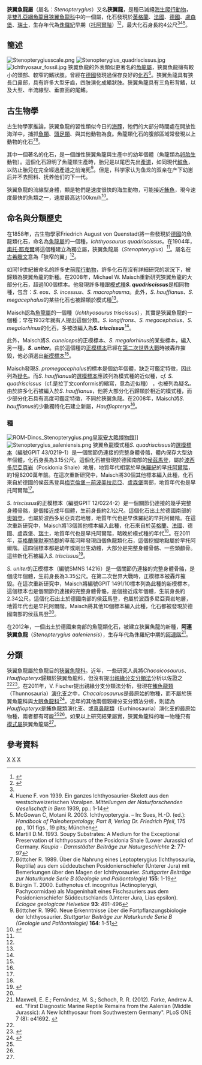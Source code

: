 {{Automatic taxobox
| taxon = Stenopterygius
| authority = Jaekel, 1904
|fossil_range = {{fossil_range|183|179}}
|image = Stenopterygius_BW.jpg
|image_caption = ''S. quadriscissus''，發現於[[早侏罗世|早侏罗世]]的[[德國|德國]]
| type_species = '''窄吻狹翼魚龍<br />''Stenopterygius quadriscissus'''''
| type_species_authority = (Von Quenstadt, 1858) Jaekel, 1904
|subdivision_ranks = 其他[[物種|物種]]
|subdivision = 
*''S. triscissus'' <br /><small>(Quenstedt, 1856 [原為[[魚龍屬|魚龍屬]]])</small>
*'''長額狹翼魚龍''' ''S. longifrons'' <br /><small>(Owen, 1881)</small>
*''S. uniter'' <br /><small>([[弗雷德里克·馮·休尼|von Huene]], 1931)</small>
*''S. banzensis'' <small>[[弗雷德里克·馮·休尼|von Huene]], 1922</small>
*''S. cayi'' <small>(Fernandez, 1994 [原為屬 ''Chacaicosaurus''])</small>
*'''阿連狹翼魚龍''' ''S. aaleniensis'' <br /><small>Maxwell et al., 2012</small>
}}

'''狹翼魚龍屬'''（屬名：''Stenopterygius''）又名'''狹翼龍'''，是種已滅絕[[海生爬行動物|海生爬行動物]]，是[[雙孔亞綱|雙孔亞綱]][[魚龍目|魚龍目]][[狹翼魚龍科|狹翼魚龍科]]中的一個屬，化石發現於[[英格蘭|英格蘭]]、[[法國|法國]]、[[德國|德國]]、[[盧森堡|盧森堡]]、[[瑞士|瑞士]]，生存年代為[[侏儸紀|侏儸紀]]早期（[[托阿爾階|托阿爾階]]）<ref name=MaischandMatzke2000>{{cite journal |author=Michael W. Maisch and Andreas T. Matzke |year=2000 |title=The Ichthyosauria |url=http://www.naturkundemuseum-bw.de/stuttgart/pdf/b_pdf/B298.pdf |journal=Stuttgarter Beiträge zur Naturkunde: Serie B |volume=298 |pages=1–159 }}{{dead link|date=2018年1月 |bot=InternetArchiveBot |fix-attempted=yes }}</ref><ref name=RevStenopterygius>{{cite journal |authors=Michael W. Maisch |year=2008 |title=Revision der Gattung ''Stenopterygius'' Jaekel, 1904 emend. von Huene, 1922 (Reptilia: Ichthyosauria) aus dem unteren Jura Westeuropas |url=http://www.palaeodiversity.org/pdf/01/Palaeodiversity_1_14_227-272.pdf |journal=Palaeodiversity |volume=1 |issue= |pages=227–271 |access-date=2013-01-15 |archive-date=2021-01-26 |archive-url=https://web.archive.org/web/20210126024245/http://palaeodiversity.org/pdf/01/Palaeodiversity_1_14_227-272.pdf |dead-url=no }}</ref>，最大化石身長約4公尺<ref name=MaischandMatzke2000/><ref name="von Huene, 1939">Huene F. von 1939. Ein ganzes Ichthyosaurier-Skelett aus den westschweizerischen Voralpen. ''Mitteilungen der Naturforschenden Gesellschaft in Bern'' 1939, pp.: 1-14</ref><ref name="McGowan & Motani, 2003">McGowan C, Motani R. 2003. Ichthyopterygia. – In: Sues, H.-D. (ed.): ''Handbook of Paleoherpetology, Part 8, Verlag Dr. Friedrich Pfeil'', 175 pp., 101 figs., 19 plts; München</ref>。

== 簡述 ==
[[File:Stenopterygiusscale.png|thumb]]
[[File:Stenopterygius_quadriscissus.jpg|thumb]] 
[[File:Ichthyosaur_fossil.jpg|thumb]] 
狹翼魚龍的外表類似更著名的[[魚龍屬|魚龍屬]]，狹翼魚龍擁有較小的頭部、較窄的鰭狀肢。曾經在[[德國|德國]]發現過保存良好的[[化石|化石]]<ref name="Martill, 1993">Martill D.M. 1993. Soupy Substrates: A Medium for the Exceptional Preservation of Ichthyosaurs of the Posidonia Shale (Lower Jurassic) of Germany. ''Kaupia - Darmstädter Beiträge zur Naturgeschichte'' '''2''': 77-97</ref>。狹翼魚龍具有狹長口鼻部，具有許多大型牙齒，四肢演化成鰭狀肢。狹翼魚龍具有三角形背鰭，以及大型、半流線型、垂直面的尾鰭。

== 古生物學 ==
古生物學家推論，狹翼魚龍的習性類似今日的[[海豚|海豚]]，牠們的大部分時間處在開放性海洋中，捕抓[[魚類|魚類]]、[[頭足類|頭足類]]、與其他動物為食。魚龍類化石的腹部區域常發現以上動物的化石<ref name="Böttcher, 1989">Böttcher R. 1989. Über die Nahrung eines Leptopterygius (Ichthyosauria, Reptilia) aus dem süddeutschen Posidonienschiefer (Unterer Jura) mit Bemerkungen über den Magen der Ichthyosaurier. ''Stuttgarter Beiträge zur Naturkunde Serie B (Geologie und Paläontologie)'' '''155''': 1-19</ref><ref name="Bürgin, 2000">Bürgin T. 2000. Euthynotus cf. incognitus (Actinopterygii, Pachycormidae) als Mageninhalt eines Fischsauriers aus dem Posidonienschiefer Süddeutschlands (Unterer Jura, Lias epsilon). ''Eclogae geologicae Helvetiae'' '''93''': 491-496</ref>。

其中一個著名的化石，是一個雌性狹翼魚龍與生產中的幼年個體（魚龍類為[[卵胎生|卵胎生]]動物）。這個化石證明了魚龍類生產時，胎兒是以尾巴先出[[產道|產道]]，如同現代[[鯨魚|鯨魚]]，以防止胎兒在完全經過產道之前淹死<ref name="Böttcher, 1990">Böttcher R. 1990. Neue Erkenntnisse über die Fortpflanzungsbiologie der Ichthyosaurier. ''Stuttgarter Beiträge zur Naturkunde Serie B (Geologie und Paläontologie)'' '''164''': 1-51</ref>。但是，科学家认为鱼龙的双亲在产下幼崽后并不去照料、抚养他们的下一代。

狹翼魚龍的流線型身體，顯是牠們是速度很快的海生動物，可能接近[[鮪魚|鮪魚]]，現今速度最快的魚類之一，速度最高达100km/h<ref>{{Cite web |url=http://www.newscientist.com/article/dn18047-real-sea-monsters-the-hunt-for-predator-x.html?full=true |title=Real sea monsters: The hunt for predator X |access-date=2013-01-15 |archive-date=2012-10-24 |archive-url=https://web.archive.org/web/20121024090516/http://www.newscientist.com/article/dn18047-real-sea-monsters-the-hunt-for-predator-x.html?full=true |dead-url=no }}</ref>。

==命名與分類歷史==
在1858年，古生物學家Friedrich August von Quenstadt將一些發現於[[德國|德國]]的魚龍類化石，命名為[[魚龍屬|魚龍屬]]的一個種，''Ichthyosaurus quadriscissus''。在1904年，[[奧托·耶克爾|奧托·耶克爾]]將這個種建立為獨立屬，狹翼魚龍屬（''Stenopterygius''）<ref name=RevStenopterygius/>。屬名在[[古希臘文|古希臘文]]意為「狹窄的翼」<ref name="McGowan & Motani, 2003"/>。

如同19世紀被命名的許多史前[[爬行動物|爬行動物]]，許多化石在沒有詳細研究的狀況下，被歸類為狹翼魚龍的新種。在2008年，Michael W. Maisch重新研究狹翼魚龍的大部分化石，超過100個標本。他發現許多種跟[[模式種|模式種]]'''''S. quadriscissus'''''是相同物種，包含︰''S. eos''、''S. incessus''、''S. macrophasma''。此外，''S. hauffianus''、''S. megacephalus''的某些化石也被歸類於模式種<ref name=RevStenopterygius/>。

Maisch認為[[魚龍屬|魚龍屬]]的一個種（''Ichthyosaurus triscissus''），其實是狹翼魚龍的一個種；早在1932年就有人提出這個分類。''S. longifrons''、''S. megacephalus''、''S. megalorhinus''的化石，多被改編入為'''''S. triscissus'''''<ref name=RevStenopterygius/>。

此外，Maisch將''S. cuneiceps''的正模標本、''S. megalorhinus''的某些標本，編入另一種，'''''S. uniter'''''。由於這個種的[[正模標本|正模標本]]已經在[[第二次世界大戰|第二次世界大戰]]時被轟炸摧毀，他必須選出[[新模標本|新模標本]]<ref name=RevStenopterygius/>。

Maisch發現''S. promegacephalus''的標本是個幼年個體，缺乏可鑑定特徵，因此列為[[疑名|疑名]]。而''S. hauffianus''的[[選模標本|選模標本]]應該列為模式種的近似種，''cf. S. quadriscissus''（cf.是拉丁文conformis的縮寫，意為近似種） ，也被列為疑名。由於許多化石被編入於''S. hauffianus''，他將大部分化石歸類於相近的模式種，而少部分化石具有高度可鑑定特徵，不同於狹翼魚龍。在2008年，Maisch將''S. hauffianus''的少數獨特化石建立新屬，''Hauffiopteryx''<ref name=RevStenopterygius/>。

===種===
[[Image:ROM-Dinos_Stenopterygius.png|thumb]][[皇家安大略博物館|皇家安大略博物館]]]]
[[Image:Stenopterygius_aaleniensis.png|thumb]] 
狹翼魚龍模式種''S. quadriscissus''的[[選模標本|選模標本]]（編號GPIT 43/0219-1）是一個關節仍連接的完整身體骨骼，體內保存大型幼年個體，化石身長為3.15公尺。這個化石被發現於德國南部的[[侯茲馬登|侯茲馬登]]，屬於[[波西多尼亞頁岩|波西多尼亞頁岩]]（Posidonia Shale）地層，地質年代相當於早[[侏羅紀|侏羅紀]]的早[[托阿爾階|托阿爾階]]，約1億8200萬年前。在這次重新研究中，Maisch將30個其他標本編入此種，化石來自於德國的侯茲馬登與[[梅克倫堡－前波美拉尼亞|梅克倫堡－前波美拉尼亞]]、[[盧森堡|盧森堡]]南部，地質年代也是早托阿爾階<ref name=RevStenopterygius/>。

''S. triscissus''的正模標本（編號GPIT 12/0224-2）是一個關節仍連接的幾乎完整身體骨骼，是個接近成年個體，生前身長約2.1公尺。這個化石出土於德國南部的[[奧姆登|奧姆登]]，也屬於波西多尼亞頁岩地層，地質年代也是早侏羅紀的早托阿爾階。在這次重新研究中，Maisch將13個其他標本編入此種，化石來自於[[英格蘭|英格蘭]]、[[法國|法國]]、德國、盧森堡、[[瑞士|瑞士]]，地質年代也是早托阿爾階，略晚於模式種的年代<ref name=RevStenopterygius/>。在2011年，[[英格蘭|英格蘭]][[薩默塞特郡|薩默塞特郡]]的草莓河畔發現四個魚龍類化石，這個挖掘地點屬於早托阿爾階。這四個標本都是幼年或剛出生幼體，大部分是完整身體骨骼、一些頭顱骨。這些新化石被編入''S. triscissus''<ref name=IfromSB>{{cite journal |authors=Hannah Caine and Michael J. Benton |year=2011 |title=Ichthyosauria from the Upper Lias of Strawberry Bank, England |url=http://onlinelibrary.wiley.com/doi/10.1111/j.1475-4983.2011.01093.x/abstract |journal=Palaeontology |volume=54 |issue=5 |pages=1069–1093 |doi=10.1111/j.1475-4983.2011.01093.x |access-date=2013-01-15 |archive-date=2019-12-13 |archive-url=https://web.archive.org/web/20191213031611/http://onlinelibrary.wiley.com/doi/10.1111/j.1475-4983.2011.01093.x/abstract |dead-url=no }}</ref>。

''S. uniter''的正模標本（編號SMNS 14216）是一個關節仍連接的完整身體骨骼，是個成年個體，生前身長為3.35公尺。在第二次世界大戰時，正模標本被轟炸摧毀。在這次重新研究中，Maisch將編號GPIT 1491/10標本列為此種的新模標本，這個標本也是個關節仍連接的完整身體骨骼，是個接近成年個體，生前身長約2.34公尺。這個化石出土於德國南部的侯茲馬登，也屬於波西多尼亞頁岩地層，地質年代也是早托阿爾階。Maisch將其他10個標本編入此種，化石都被發現於德國南部的侯茲馬登<ref name=RevStenopterygius/>。

在2012年，一個出土於德國東南部的魚龍類化石，被建立狹翼魚龍的新種，'''阿連狹翼魚龍'''（''Stenopterygius aaleniensis''），生存年代為侏羅紀中期的[[阿連階|阿連階]]<ref>Maxwell, E. E.; Fernández, M. S.; Schoch, R. R. (2012). Farke, Andrew A. ed. "First Diagnostic Marine Reptile Remains from the Aalenian (Middle Jurassic): A New Ichthyosaur from Southwestern Germany". PLoS ONE 7 (8): e41692. {{doi|10.1371/journal.pone.0041692}}</ref>。

==分類==
狹翼魚龍屬於魚龍目的[[狹翼魚龍科|狹翼魚龍科]]。近年，一些研究人員將''Chacaicosaurus''、''Hauffiopteryx''歸類於狹翼魚龍科，但沒有提出[[親緣分支分類法|親緣分支分類法]]分析以佐證之<ref name=MaischandMatzke2000/><ref name=Maisch2010>{{cite journal |authors=Michael W. Maisch |year=2010 |title=Phylogeny, systematics, and origin of the Ichthyosauria – the state of the art |url=http://www.palaeodiversity.org/pdf/03/Palaeodiversity_Bd3_Maisch.pdf |journal=Palaeodiversity |volume=3 |issue= |pages=151–214 |access-date=2013-01-15 |archive-date=2018-09-30 |archive-url=https://web.archive.org/web/20180930174257/http://www.palaeodiversity.org/pdf/03/Palaeodiversity_Bd3_Maisch.pdf |dead-url=no }}</ref>。在2011年，V. Fischer提出親緣分支分類法分析，發現在[[鮪魚龍類|鮪魚龍類]]（Thunnosauria）[[演化支|演化支]]之中，''Chacaicosaurus''是最原始的物種，而不屬於狹翼魚龍科與[[大眼魚龍科|大眼魚龍科]]<ref name=Fetal11>{{cite journal |last=Fischer |first=V. |coauthors=Masure, E.; Arkhangelsky, M.S.; and Godefroit, P. |year=2011 |title=A new Barremian (Early Cretaceous) ichthyosaur from western Russia |journal=Journal of Vertebrate Paleontology |volume=31 |issue=5 |pages=1010–1025 |doi=10.1080/02724634.2011.595464 |url=http://www.tandfonline.com/doi/abs/10.1080/02724634.2011.595464 |access-date=2013-01-15 |archive-date=2019-07-13 |archive-url=https://web.archive.org/web/20190713113001/https://www.tandfonline.com/doi/abs/10.1080/02724634.2011.595464 |dead-url=no }}</ref>。近年的其他兩個親緣分支分類法分析，則認為''Hauffiopteryx''是鮪魚龍類演化支、或[[真鼻龍類|真鼻龍類]]（Eurhinosauria）演化支的最原始物種，兩者都有可能<ref name=RevStenopterygius/><ref name=IfromSB/>。如果以上研究結果屬實，狹翼魚龍科的唯一物種只有[[模式屬|模式屬]]狹翼魚龍屬<ref name=Fetal11/>。

== 參考資料 ==
{{reflist}}
{{魚龍目}}
{{Taxonbar|from=Q134608}}

[[Category:魚龍目|X]]
[[Category:侏羅紀爬行動物|X]]
[[Category:1904年描述的分类群|X]]